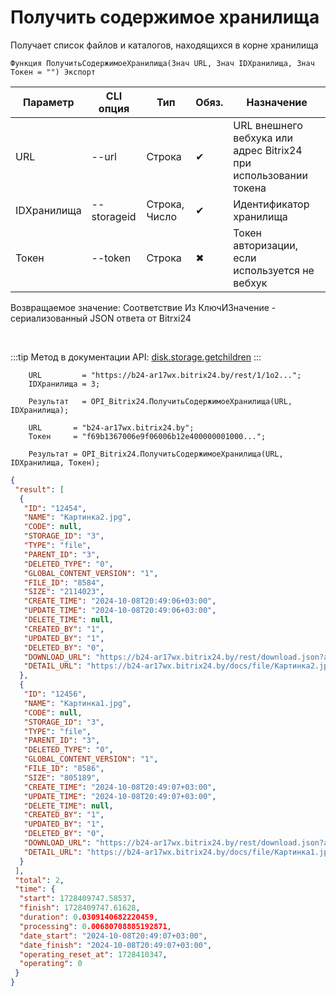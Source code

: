 ﻿---
sidebar_position: 5
---


# Получить содержимое хранилища
 Получает список файлов и каталогов, находящихся в корне хранилища



`Функция ПолучитьСодержимоеХранилища(Знач URL, Знач IDХранилища, Знач Токен = "") Экспорт`

  | Параметр | CLI опция | Тип | Обяз. | Назначение |
  |-|-|-|-|-|
  | URL | --url | Строка | &#x2714; | URL внешнего вебхука или адрес Bitrix24 при использовании токена |
  | IDХранилища | --storageid | Строка, Число | &#x2714; | Идентификатор хранилища |
  | Токен | --token | Строка | &#x2716; | Токен авторизации, если используется не вебхук |

  
  Возвращаемое значение:   Соответствие Из КлючИЗначение - сериализованный JSON ответа от Bitrxi24

<br/>

:::tip
Метод в документации API: [disk.storage.getchildren](https://dev.1c-bitrix.ru/rest_help/disk/storage/disk_storage_getchildren.php)
:::
<br/>


```bsl title="Пример использования для 1С:Предприятие/OneScript"
    URL         = "https://b24-ar17wx.bitrix24.by/rest/1/1o2...";
    IDХранилища = 3;

    Результат   = OPI_Bitrix24.ПолучитьСодержимоеХранилища(URL, IDХранилища);

    URL       = "b24-ar17wx.bitrix24.by";
    Токен     = "f69b1367006e9f06006b12e400000001000...";

    Результат = OPI_Bitrix24.ПолучитьСодержимоеХранилища(URL, IDХранилища, Токен);
```
    



```json title="Результат"
{
 "result": [
  {
   "ID": "12454",
   "NAME": "Картинка2.jpg",
   "CODE": null,
   "STORAGE_ID": "3",
   "TYPE": "file",
   "PARENT_ID": "3",
   "DELETED_TYPE": "0",
   "GLOBAL_CONTENT_VERSION": "1",
   "FILE_ID": "8584",
   "SIZE": "2114023",
   "CREATE_TIME": "2024-10-08T20:49:06+03:00",
   "UPDATE_TIME": "2024-10-08T20:49:06+03:00",
   "DELETE_TIME": null,
   "CREATED_BY": "1",
   "UPDATED_BY": "1",
   "DELETED_BY": "0",
   "DOWNLOAD_URL": "https://b24-ar17wx.bitrix24.by/rest/download.json?auth=717e0567006e9f06006b12e400000001000007c2ebc8f80264531d4fc09a27052a7fe2&token=disk%7CaWQ9MTI0NTQmXz13cDFHZ3VVa2swSXdEaVZaUTA5bm5weUFUOUUweDh1MQ%3D%3D%7CImRvd25sb2FkfGRpc2t8YVdROU1USTBOVFFtWHoxM2NERkhaM1ZWYTJzd1NYZEVhVlphVVRBNWJtNXdlVUZVT1VVd2VEaDFNUT09fDcxN2UwNTY3MDA2ZTlmMDYwMDZiMTJlNDAwMDAwMDAxMDAwMDA3YzJlYmM4ZjgwMjY0NTMxZDRmYzA5YTI3MDUyYTdmZTIi.nYp1CIjeSiI5YNQDlYbJpHMmsF2YjJHNb1paDeyzHx8%3D",
   "DETAIL_URL": "https://b24-ar17wx.bitrix24.by/docs/file/Картинка2.jpg"
  },
  {
   "ID": "12456",
   "NAME": "Картинка1.jpg",
   "CODE": null,
   "STORAGE_ID": "3",
   "TYPE": "file",
   "PARENT_ID": "3",
   "DELETED_TYPE": "0",
   "GLOBAL_CONTENT_VERSION": "1",
   "FILE_ID": "8586",
   "SIZE": "805189",
   "CREATE_TIME": "2024-10-08T20:49:07+03:00",
   "UPDATE_TIME": "2024-10-08T20:49:07+03:00",
   "DELETE_TIME": null,
   "CREATED_BY": "1",
   "UPDATED_BY": "1",
   "DELETED_BY": "0",
   "DOWNLOAD_URL": "https://b24-ar17wx.bitrix24.by/rest/download.json?auth=717e0567006e9f06006b12e400000001000007c2ebc8f80264531d4fc09a27052a7fe2&token=disk%7CaWQ9MTI0NTYmXz1aVHBETW5qekN0UDBDUmM1VTVaUzZrVjZIelNPdDNwQQ%3D%3D%7CImRvd25sb2FkfGRpc2t8YVdROU1USTBOVFltWHoxYVZIQkVUVzVxZWtOMFVEQkRVbU0xVlRWYVV6WnJWalpJZWxOUGRETndRUT09fDcxN2UwNTY3MDA2ZTlmMDYwMDZiMTJlNDAwMDAwMDAxMDAwMDA3YzJlYmM4ZjgwMjY0NTMxZDRmYzA5YTI3MDUyYTdmZTIi.UslW%2Bs0zN%2Fskr0FM3NVEPJ5i2cHyrfQial9zoNq7Bls%3D",
   "DETAIL_URL": "https://b24-ar17wx.bitrix24.by/docs/file/Картинка1.jpg"
  }
 ],
 "total": 2,
 "time": {
  "start": 1728409747.58537,
  "finish": 1728409747.61628,
  "duration": 0.0309140682220459,
  "processing": 0.00680708885192871,
  "date_start": "2024-10-08T20:49:07+03:00",
  "date_finish": "2024-10-08T20:49:07+03:00",
  "operating_reset_at": 1728410347,
  "operating": 0
 }
}
```
